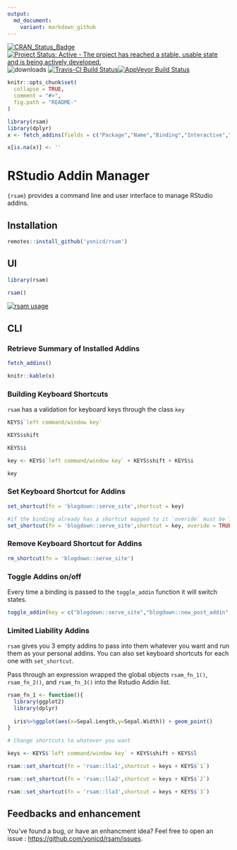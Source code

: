 ```yaml
---
output:
  md_document:
    variant: markdown_github
---
```

[![CRAN\_Status\_Badge](https://www.r-pkg.org/badges/version/rsam)](https://cran.r-project.org/package=rsam)
[![Project Status: Active - The project has reached a stable, usable state and is being actively developed.](http://www.repostatus.org/badges/0.1.0/active.svg)](http://www.repostatus.org/#active) 
![downloads](http://cranlogs.r-pkg.org/badges/grand-total/rsam)
[![Travis-CI Build Status](https://travis-ci.org/yonicd/rsam.svg?branch=master)](https://travis-ci.org/yonicd/rsam)[![AppVeyor Build Status](https://ci.appveyor.com/api/projects/status/github/yonicd/rsam?branch=master&svg=true)](https://ci.appveyor.com/project/yonicd/rsam)
<!-- README.md is generated from README.Rmd. Please edit that file -->

```r
knitr::opts_chunk$set(
  collapse = TRUE,
  comment = "#>",
  fig.path = "README-"
)

library(rsam)
library(dplyr)
x <- fetch_addins(fields = c("Package","Name","Binding","Interactive","Key","Shortcut"))

x[is.na(x)] <- ''


```

# RStudio Addin Manager

`{rsam}` provides a command line and user interface to manage RStudio addins.

## Installation

```r
remotes::install_github('yonicd/rsam')
```

## UI

```r
library(rsam)

rsam()

```

[![rsam usage](http://img.youtube.com/vi/-XZWv7CJrs8/0.jpg)](https://www.youtube.com/watch?v=-XZWv7CJrs8)

## CLI

### Retrieve Summary of Installed Addins

```r
fetch_addins()
```

```r
knitr::kable(x)
```

### Building Keyboard Shortcuts

`rsam` has a validation for keyboard keys through the class `key`

```r

KEYS$`left command/window key`

KEYS$shift

KEYS$i

key <- KEYS$`left command/window key` + KEYS$shift + KEYS$i

key
```

### Set Keyboard Shortcut for Addins

```r

set_shortcut(fn = 'blogdown::serve_site',shortcut = key)

#if the binding already has a shortcut mapped to it `overide` must be TRUE
set_shortcut(fn = 'blogdown::serve_site',shortcut = key, overide = TRUE)

```

### Remove Keyboard Shortcut for Addins

```r
rm_shortcut(fn = 'blogdown::serve_site')
```

### Toggle Addins on/off

Every time a binding is passed to the `toggle_addin` function it will switch states.

```r
toggle_addin(key = c("blogdown::serve_site","blogdown::new_post_addin","blogdown::update_meta_addin"))
```

### Limited Liability Addins

`rsam` gives you 3 empty addins to pass into them whatever you want and run them as your personal addins. You can also set keyboard shortcuts for each one with `set_shortcut`.

Pass through an expression wrapped the global objects `rsam_fn_1()`, `rsam_fn_2()`, and `rsam_fn_3()` into the Rstudio Addin list. 


```r

rsam_fn_1 <- function(){
  library(ggplot2)
  library(dplyr)
  
  iris%>%ggplot(aes(x=Sepal.Length,y=Sepal.Width)) + geom_point()
}

# Change shortcuts to whatever you want

keys <- KEYS$`left command/window key` + KEYS$shift + KEYS$l

rsam::set_shortcut(fn = 'rsam::lla1',shortcut = keys + KEYS$`1`)

rsam::set_shortcut(fn = 'rsam::lla2',shortcut = keys + KEYS$`2`)

rsam::set_shortcut(fn = 'rsam::lla3',shortcut = keys + KEYS$`3`)

```

## Feedbacks and enhancement

You've found a bug, or have an enhancment idea? Feel free to open an issue : [https://github.com/yonicd/rsam/issues](https://github.com/yonicd/rsam/issues). 
